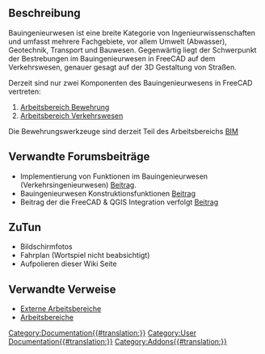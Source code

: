 <languages/>
<span id="Description"></span>
== Beschreibung ==

Bauingenieurwesen ist eine breite Kategorie von Ingenieurwissenschaften und umfasst mehrere Fachgebiete, vor allem Umwelt (Abwasser), Geotechnik, Transport und Bauwesen.  Gegenwärtig liegt der Schwerpunkt der Bestrebungen im Bauingenieurwesen in FreeCAD auf dem Verkehrswesen, genauer gesagt auf der 3D Gestaltung von Straßen.

Derzeit sind nur zwei Komponenten des Bauingenieurwesens in FreeCAD vertreten: 
 
# [[Arch_Rebar/de|Arbeitsbereich Bewehrung]]
# [[Transportation Workbench/de|Arbeitsbereich Verkehrswesen]]

Die  Bewehrungswerkzeuge sind derzeit Teil des Arbeitsbereichs [[BIM_Workbench/de|BIM]]

<span id="Related_Forum_Threads"></span>
== Verwandte Forumsbeiträge == 

* Implementierung von Funktionen im Bauingenieurwesen (Verkehrsingenieurwesen) [https://forum.freecad.org/viewtopic.php?f=8&t=22277 Beitrag].
* Bauingenieurwesen Konstruktionsfunktionen [https://forum.freecad.org/viewtopic.php?f=8&t=6973 Beitrag]
*  Beitrag der die FreeCAD & QGIS Integration verfolgt [https://forum.freecad.org/viewtopic.php?f=8&t=22390 Beitrag]

== ZuTun ==
* Bildschirmfotos
* Fahrplan (Wortspiel nicht beabsichtigt)
* Aufpolieren dieser Wiki Seite

<span id="Related_Links"></span>
== Verwandte Verweise ==

* [[External workbenches/de|Externe Arbeitsbereiche]]
* [[Workbenches/de|Arbeitsbereiche]]

[[Category:Documentation{{#translation:}}]]

[[Category:User Documentation{{#translation:}}]]

[[Category:Addons{{#translation:}}]]




{{clear}}